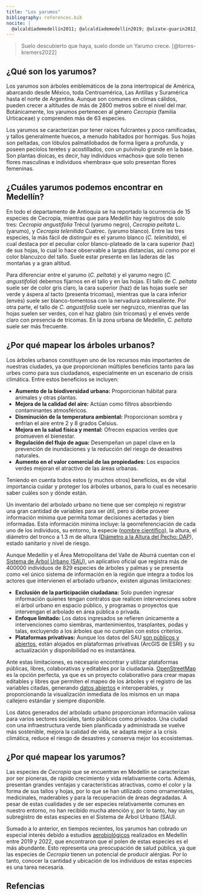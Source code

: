 ```yaml
---
title: "Los yarumos"
bibliography: references.bib
nocite: |
  @alcaldíademedellín2011; @alcaldíademedellín2019; @alzate-guarin2012; @catálogo2016v2; @dassori2021; @florade2011v2; @fontquer2001; @guíajardínbotánicodebogotá2016; @molaressoto2006; @openstreetmapwiki2024; @ortiz-gentry2024; @otayaburbano2006; @powo2024; @secretaríademedioambientedemedellín2015; @toro-murillo2012; @torres-kremers2022; @wfo2024; @wfoplantlist2024; @wikidata; @wikipedia2023; @wikipedia2024; @wikipedia2024a
---
```


> Suelo descubierto que haya, suelo donde un Yarumo crece. [@torres-kremers2022]

## ¿Qué son los yarumos? {#sec-yarumos-son}

Los yarumos son árboles emblemáticos de la zona intertropical de América, abarcando desde México, toda Centroamérica, Las Antillas y Suramérica hasta el norte de Argentina. Aunque son comunes en climas cálidos, pueden crecer a altitudes de más de 2800 metros sobre el nivel del mar. Botánicamente, los yarumos pertenecen al género *Cecropia* (familia Urticaceae) y comprenden más de 63 especies.

Los yarumos se caracterizan por tener raíces fulcrantes y poco ramificadas, y tallos generalmente huecos, a menudo habitados por hormigas. Sus hojas son peltadas, con lóbulos palmatilobados de forma ligera a profunda, y poseen pecíolos teretes y acostillados, con un pulvínulo grande en la base. Son plantas dioicas, es decir, hay individuos «machos» que solo tienen flores masculinas e individuos «hembras» que solo presentan flores femeninas.

## ¿Cuáles yarumos podemos encontrar en Medellín? {#sec-yarumos-medellin}

En todo el departamento de Antioquia se ha reportado la ocurrencia de 15 especies de Cecropia, mientras que para Medellín hay registros de solo tres: *Cecropia angustifolia* Trécul (yarumo negro), *Cecropia peltata* L. (yarumo), y *Cecropia telenitida* Cuatrec. (yarumo blanco). Entre las tres especies, la más fácil de distinguir es el yarumo blanco (*C. telenitida*), el cual destaca por el peculiar color blanco-plateado de la cara superior (haz) de sus hojas, lo cual lo hace observable a largas distancias, así como por el color blancuzco del tallo. Suele estar presente en las laderas de las montañas y a gran altitud.

Para diferenciar entre el yarumo (*C. peltata*) y el yarumo negro (*C. angustifolia*) debemos fijarnos en el tallo y en las hojas. El tallo de *C. peltata* suele ser de color gris claro, la cara superior (haz) de las hojas suele ser verde y áspera al tacto (presenta tricomas), mientras que la cara inferior (envés) suele ser blanco-tomentosa con la nervadura sobresaliente. Por otra parte, el tallo de *C. angustifolia* suele ser negruzco, mientras que las hojas suelen ser verdes, con el haz glabro (sin tricomas) y el envés verde claro con presencia de tricomas. En la zona urbana de Medellín, *C. peltata* suele ser más frecuente.

## ¿Por qué mapear los árboles urbanos? {#sec-yarumos-arboles-urbanos}

Los árboles urbanos constituyen uno de los recursos más importantes de nuestras ciudades, ya que proporcionan múltiples beneficios tanto para las urbes como para sus ciudadanos, especialmente en un escenario de crisis climática. Entre estos beneficios se incluyen:

-   **Aumento de la biodiversidad urbana:** Proporcionan hábitat para animales y otras plantas.
-   **Mejora de la calidad del aire:** Actúan como filtros absorbiendo contaminantes atmosféricos.
-   **Disminución de la temperatura ambiental:** Proporcionan sombra y enfrían el aire entre 2 y 8 grados Celsius.
-   **Mejora en la salud física y mental:** Ofrecen espacios verdes que promueven el bienestar.
-   **Regulación del flujo de agua:** Desempeñan un papel clave en la prevención de inundaciones y la reducción del riesgo de desastres naturales.
-   **Aumento en el valor comercial de las propiedades:** Los espacios verdes mejoran el atractivo de las áreas urbanas.

Teniendo en cuenta todos estos (y muchos otros) beneficios, es de vital importancia cuidar y proteger los árboles urbanos, para lo cual es necesario saber cuáles son y dónde están.

Un inventario del arbolado urbano no tiene que ser complejo ni registrar una gran cantidad de variables para ser útil, pero sí debe proveer información mínima que permita tomar decisiones acertadas y bien informadas. Esta información mínima incluye: la georreferenciación de cada uno de los individuos, su entorno, la especie ([nombre científico](https://es.wikipedia.org/wiki/Nomenclatura_binominal)), la altura, el diámetro del tronco a 1.3 m de altura ([Diámetro a la Altura del Pecho: DAP](https://es.wikipedia.org/wiki/Diámetro_a_la_altura_del_pecho)), estado sanitario y nivel de riesgo.

Aunque Medellín y el Área Metropolitana del Valle de Aburrá cuentan con el [Sistema de Árbol Urbano (SAU)](https://www.medellin.gov.co/sau/), un aplicativo oficial que registra más de 400000 individuos de 829 especies de árboles y palmas y se presenta como «el único sistema de información en la región que integra a todos los actores que intervienen el arbolado urbano», existen algunas limitaciones:

-   **Exclusión de la participación ciudadana:** Solo pueden ingresar información quienes tengan contratos que realicen intervenciones sobre el árbol urbano en espacio público, y programas o proyectos que intervengan el arbolado en área pública o privada.
-   **Enfoque limitado:** Los datos ingresados se refieren únicamente a intervenciones como siembras, mantenimientos, trasplantes, podas y talas, excluyendo a los árboles que no cumplan con estos criterios.
-   **Plataformas privativas:** Aunque los datos del SAU [son públicos y abiertos](https://www.medellin.gov.co/geomedellin/datosAbiertos/398), están alojados en plataformas privativas (ArcGIS de ESRI) y su actualización y disponibilidad no es instantánea.

Ante estas limitaciones, es necesario encontrar y utilizar plataformas públicas, libres, colaborativas y editables por la ciudadanía. [OpenStreetMap](https://www.openstreetmap.org/#map=6/4.632/-74.299) es la opción perfecta, ya que es un proyecto colaborativo para crear mapas editables y libres que permiten el mapeo de los árboles y el registro de las variables citadas, generando [datos abiertos](https://es.wikipedia.org/wiki/Datos_abiertos) e interoperables, y proporcionando la visualización inmediata de los mismos en un mapa callejero estándar y siempre disponible.

Los datos generados del arbolado urbano proporcionan información valiosa para varios sectores sociales, tanto públicos como privados. Una ciudad con una infraestructura verde bien planificada y administrada se vuelve más sostenible, mejora la calidad de vida, se adapta mejor a la crisis climática, reduce el riesgo de desastres y conserva mejor los ecosistemas.

## ¿Por qué mapear los yarumos? {#sec-yarumos-porque}

Las especies de *Cecropia* que se encuentran en Medellín se caracterizan por ser pioneras, de rápido crecimiento y vida relativamente corta. Además, presentan grandes ventajas y características atractivas, como el color y la forma de sus tallos y hojas, por lo que se han utilizado como ornamentales, medicinales, maderables y para la recuperación de áreas degradadas. A pesar de estas cualidades y de ser especies relativamente comunes en nuestro entorno, no han recibido mucha atención y, por lo tanto, hay un subregistro de estas especies en el Sistema de Árbol Urbano (SAU).

Sumado a lo anterior, en tiempos recientes, los yarumos han cobrado un especial interés debido a estudios [aerobiológicos](https://es.wikipedia.org/wiki/Aerobiolog%C3%ADa) realizados en Medellín entre 2019 y 2022, que encontraron que el polen de estas especies es el más abundante. Esto representa una preocupación de salud pública, ya que las especies de *Cecropia* tienen un potencial de producir alérgias. Por lo tanto, conocer la cantidad y ubicación de los individuos de estas especies es una tarea necesaria.

## Refencias

::: {#refs}
:::